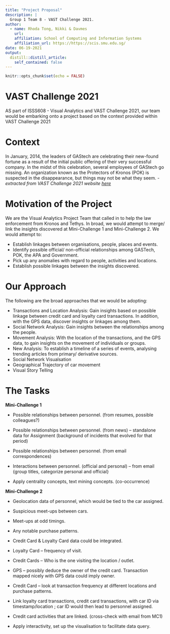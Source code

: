 ```yaml
---
title: "Project Proposal"
description: |
  Group 1 Team 8 - VAST Challenge 2021.
author:
  - name: Rhoda Tong, Nikki & Davmes 
    url: 
    affiliation: School of Computing and Information Systems
    affiliation_url: https://https://scis.smu.edu.sg/
date: 06-19-2021
output:
  distill::distill_article:
    self_contained: false
---
```



```r
knitr::opts_chunk$set(echo = FALSE)
```

# VAST Challenge 2021
AS part of ISSS608 - Visual Analytics and VAST Challenge 2021, our team would be embarking onto a project based on the context provided within VAST Challenge 2021

# Context
In January, 2014, the leaders of GAStech are celebrating their new-found fortune as a result of the initial public offering of their very successful company. In the midst of this celebration, several employees of GAStech go missing. An organization known as the Protectors of Kronos (POK) is suspected in the disappearance, but things may not be what they seem. - *extracted from VAST Challenge 2021 website [here](https://vast-challenge.github.io/2021/)*

# Motivation of the Project
We are the Visual Analytics Project Team that called in to help the law enforcement from Kronos and Tethys. In broad, we would attempt to merge/ link the insights discovered at Mini-Challenge 1 and Mini-Challenge 2. We would attempt to:

* Establish linkages between organisations, people, places and events.
* Identify possible official/ non-official relationships among GASTech, POK, the APA and Government.
* Pick up any anomalies with regard to people, activities and locations.
* Establish possible linkages between the insights discovered.

# Our Approach
The following are the broad approaches that we would be adopting:

* Transactions and Location Analysis: Gain insights based on possible linkage between credit card and loyalty card transactions. In addition, with the GPS data, discover insights or linkages among them.
* Social Network Analysis: Gain insights between the relationships among the people.
* Movement Analysis: With the location of the transactions, and the GPS data, to gain insights on the movement of individuals or groups.
* New Analysis: To establish a timeline of a series of events, analysing trending articles from primary/ derivative sources.
* Social Network Visualsation
* Geographical Trajectory of car movement
* Visual Story Telling

# The Tasks
**Mini-Challenge 1**

* Possible relationships between personnel. (from resumes, possible colleagues?) 

* Possible relationships between personnel. (from news) – standalone data for Assignment (background of incidents that evolved for that period) 

* Possible relationships between personnel. (from email correspondences) 

* Interactions between personnel. (official and personal) – from email {group titles, categorize personal and official} 

* Apply centrality concepts, text mining concepts. (co-occurrence) 

**Mini-Challenge 2**

* Geolocation data of personnel, which would be tied to the car assigned. 

* Suspicious meet-ups between cars.

* Meet-ups at odd timings.

* Any notable purchase patterns.

* Credit Card & Loyalty Card data could be integrated.

* Loyalty Card – frequency of visit.

* Credit Cards – Who is the one visiting the location / outlet. 

* GPS – possibly deduce the owner of the credit card. Transaction mapped nicely with GPS data could imply owner. 

* Credit Card – look at transaction frequency at different locations and purchase patterns.

* Link loyalty card transactions, credit card transactions, with car ID via timestamp/location ; car ID would then lead to personnel assigned.

* Credit card activities that are linked. (cross-check with email from MC1)

* Apply interactivity, set up the visualisation to facilitate data query.